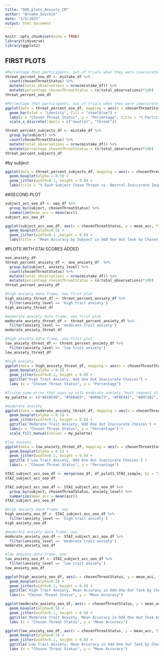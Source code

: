 ```yaml
---
title: "OOO_plots_Anxiety_CM"
author: "Brooke Sevchik"
date: "3/5/2023"
output: html_document
---
```


```r
knitr::opts_chunk$set(echo = TRUE)
library(tidyverse)
library(ggplot2)
```


## FIRST PLOTS

```r
#Percentage that participants, out of trials when they were inaccurate and the other inaccurate option was a different threat type, chose threat vs. neutral incorrect images
threat_percent_ooo_df <- mistake_df %>%
  count(chosenThreatStatus) %>%
  mutate(total_observations = nrow(mistake_df)) %>%
  mutate(percentage_chosenThreatStatus = (n/total_observations)*100)
threat_percent_ooo_df
```
```r
#Percentage that participants, out of trials when they were inaccurate and the other inaccurate option was a different threat type, chose threat vs. neutral incorrect images
ggplot(data = threat_percent_ooo_df, mapping = aes(x = chosenThreatStatus, y = percentage_chosenThreatStatus)) +
  geom_bar(stat = "identity", fill = "steelblue") +
  labs(x = "Chosen Threat Status", y = "Percentage", title = "% Participants Chose Threat vs. Neutral Inaccurate Images in Odd One Out Task") +
  scale_x_discrete(labels = c("neutral", "threat")) 
```


```r
threat_percent_subjects_df <- mistake_df %>%
  group_by(subject) %>% 
  count(chosenThreatStatus) %>%
  mutate(total_observations = nrow(mistake_df)) %>%
  mutate(percentage_chosenThreatStatus = (n/total_observations)*100)
threat_percent_subjects_df
```


#by subject

```r
ggplot(data = threat_percent_subjects_df, mapping = aes(x = chosenThreatStatus, y = percentage_chosenThreatStatus, fill = chosenThreatStatus)) +
  geom_boxplot(alpha = 0.5) +
  geom_jitter(width=0.1, height = 0.0) +
  labs(title = "% Each Subject Chose Threat vs. Neutral Inaccurate Images in Odd One Out Task", x = "Chosen Threat Status", y = "Percentage")
```



##SECOND PLOT

```r
subject_acc_ooo_df <- ooo_df %>%
  group_by(subject, chosenThreatStatus) %>%
  summarize(mean_acc = mean(acc))
subject_acc_ooo_df
```



```r
ggplot(subject_acc_ooo_df, aes(x = chosenThreatStatus, y = mean_acc, fill=chosenThreatStatus)) +
  geom_boxplot(alpha=0.5) +
  geom_jitter(width=0.1 ,height = 0.0) +
  labs(title = "Mean Accuracy by Subject in Odd One Out Task by Chosen Threat Status", x = "Chosen Threat Status", y = "Mean Accuracy")
```

#PLOTS WITH STAI SCORES ADDED

```r
ooo_anxiety_df
threat_percent_anxiety_df <- ooo_anxiety_df  %>%
  group_by(subject, anxiety_level) %>% 
  count(chosenThreatStatus) %>%
  mutate(total_observations = nrow(mistake_df)) %>%
  mutate(percentage_chosenThreatStatus = (n/total_observations)*100)
threat_percent_anxiety_df

#high anxiety data frame, ooo first plot
high_anxiety_threat_df <- threat_percent_anxiety_df %>%
  filter(anxiety_level == 'high trait anxiety')
high_anxiety_threat_df

#moderate anxiety data frame, ooo first plot
moderate_anxiety_threat_df <- threat_percent_anxiety_df %>%
  filter(anxiety_level == 'moderate trait anxiety')
moderate_anxiety_threat_df

#high anxiety data frame, ooo first plot
low_anxiety_threat_df <- threat_percent_anxiety_df %>%
  filter(anxiety_level == 'low trait anxiety')
low_anxiety_threat_df
```

```r

#high anxiety
ggplot(data = high_anxiety_threat_df, mapping = aes(x = chosenThreatStatus, y = percentage_chosenThreatStatus, fill = chosenThreatStatus)) +
  geom_boxplot(alpha = 0.5) +
  geom_jitter(width=0.1, height = 0.0) +
  ggtitle("High Trait Anxiety, Odd One Out Inaccurate Choices") +
  labs (x = "Chosen Threat Status", y = "Percentage")

#fixing some error that pops up with moderate anxiety "must request at least one colour from a hue palette"
my_palette <- c("#E69F00", "#56B4E9", "#009E73", "#F0E442", "#0072B2", "#D55E00", "#CC79A7")

#moderate anxiety
ggplot(data = moderate_anxiety_threat_df, mapping = aes(x = chosenThreatStatus, y = percentage_chosenThreatStatus, fill = chosenThreatStatus)) +
  geom_boxplot(alpha = 0.5) +
  geom_jitter(width=0.1, height = 0.0) +
  ggtitle('Moderate Trait Anxiety, Odd One Out Inaccurate Choices') +
  labs(x = "Chosen Threat Status", y = "Percentage") +
  scale_fill_manual(values = my_palette)

#low anxiety
ggplot(data = low_anxiety_threat_df, mapping = aes(x = chosenThreatStatus, y = percentage_chosenThreatStatus, fill = chosenThreatStatus)) +
  geom_boxplot(alpha = 0.5) +
  geom_jitter(width=0.1, height = 0.0) +
  ggtitle ('Low Trait Anxiety, Odd One Out Inaccurate Choices') +
  labs(x = "Chosen Threat Status", y = "Percentage")
```




```r
STAI_subject_acc_ooo_df <- merge(ooo_df, df_pilot1_STAI_simple, by = "subject", all = TRUE)
STAI_subject_acc_ooo_df

STAI_subject_acc_ooo_df <- STAI_subject_acc_ooo_df %>%
  group_by(subject, chosenThreatStatus, anxiety_level) %>%
  summarize(mean_acc = mean(acc))
STAI_subject_acc_ooo_df

#high anxiety data frame, ooo
high_anxiety_ooo_df <- STAI_subject_acc_ooo_df %>%
  filter(anxiety_level == 'high trait anxiety')
high_anxiety_ooo_df

#moderate anxiety data frame, ooo
moderate_anxiety_ooo_df <- STAI_subject_acc_ooo_df %>%
  filter(anxiety_level == 'moderate trait anxiety')
moderate_anxiety_ooo_df

#low anxiety data frame, ooo
low_anxiety_ooo_df <- STAI_subject_acc_ooo_df %>%
  filter(anxiety_level == 'low trait anxiety')
low_anxiety_ooo_df

```

```r
ggplot(high_anxiety_ooo_df, aes(x = chosenThreatStatus, y = mean_acc, fill=chosenThreatStatus)) +
  geom_boxplot(alpha=0.5) +
  geom_jitter(width=0.1, height = 0.0) +
  ggtitle('High Trait Anxiety, Mean Accuracy in Odd One Out Task by Chosen Threat Status')+
  labs(x= "Chosen Threat Status", y = "Mean Accuracy")

ggplot(moderate_anxiety_ooo_df, aes(x = chosenThreatStatus, y = mean_acc, fill=chosenThreatStatus)) +
  geom_boxplot(alpha=0.5) +
  geom_jitter(width=0.1, height = 0.0) +
  ggtitle('Moderate Trait Anxiety, Mean Accuracy in Odd One Out Task by Chosen Threat Status')+
  labs (x = "Chosen Threat Status", y = "Mean Accuracy")

ggplot(low_anxiety_ooo_df, aes(x = chosenThreatStatus, y = mean_acc, fill=chosenThreatStatus)) +
  geom_boxplot(alpha=0.5) +
  geom_jitter(width=0.1, height = 0.0) +
  ggtitle('Low Trait Anxiety, Mean Accuracy in Odd One Out Task by Chosen Threat Status') +
  labs (x = "Chosen Threat Status", y = "Mean Accuracy")
```





